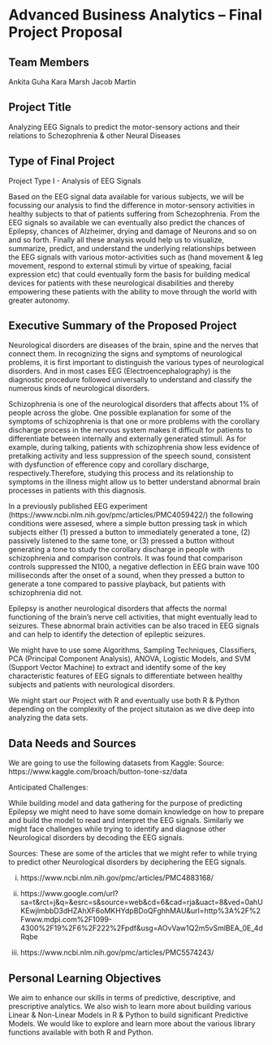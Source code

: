 
Advanced Business Analytics – Final Project Proposal
====================================================

Team Members
------------
Ankita Guha
Kara Marsh
Jacob Martin

Project Title
-------------
Analyzing EEG Signals to predict the motor-sensory actions and their relations to Schezophrenia & other Neural Diseases

Type of Final Project
---------------------
Project Type I - Analysis of EEG Signals

Based on the EEG signal data available for various subjects, we will be focussing our analysis to find the difference in motor-sensory activities in healthy subjects to that of patients suffering from Schezophrenia. From the EEG signals so available we can eventually also predict the chances of Epilepsy, chances of Alzheimer, drying and damage of Neurons and so on and so forth.  Finally all these analysis would help us to visualize, summarize, predict, and understand the underlying relationships between the EEG signals with various motor-activities such as (hand movement & leg movement, respond to external stimuli by virtue of speaking, facial expression etc) that could eventually form the basis for building medical devices for patients with these neurological disabilities and thereby empowering these patients with the ability to move through the world with greater autonomy.


Executive Summary of the Proposed Project
-----------------------------------------
Neurological disorders are diseases of the brain, spine and the nerves that connect them. In recognizing the signs and symptoms of neurological problems, it is first important to distinguish the various types of neurological disorders. And in most cases EEG (Electroencephalography) is the diagnostic procedure followed universally to understand and classify the numerous kinds of neurological disorders.

Schizophrenia is one of the neurological disorders that affects about 1% of people across the globe. One possible explanation for some of the symptoms of schizophrenia is that one or more problems with the corollary discharge process in the nervous system makes it difficult for patients to differentiate between internally and externally generated stimuli. As for example, during talking, patients with schizophrenia show less evidence of pretalking activity and less suppression of the speech sound, consistent with dysfunction of efference copy and corollary discharge, respectively.Therefore, studying this process and its relationship to symptoms in the illness might allow us to better understand abnormal brain processes in patients with this diagnosis.

In a previously published EEG experiment (https://www.ncbi.nlm.nih.gov/pmc/articles/PMC4059422/) the following conditions were assesed, where a simple button pressing task in which subjects either (1) pressed a button to immediately generated a tone, (2) passively listened to the same tone, or (3) pressed a button without generating a tone to study the corollary discharge in people with schizophrenia and comparison controls. It was found that comparison controls suppressed the N100, a negative deflection in EEG brain wave 100 milliseconds after the onset of a sound, when they pressed a button to generate a tone compared to passive playback, but patients with schizophrenia did not.

Epilepsy is another neurological disorders that affects the normal functioning of the brain's nerve cell activities, that might eventually lead to seizures. These abnormal brain activities can be also traced in EEG signals and can help to identify the detection of epileptic seizures.   

We might have to use some Algorithms, Sampling Techniques, Classifiers, PCA (Principal Component Analysis), ANOVA, Logistic Models, and SVM (Support Vector Machine) to extract and identify some of the key characteristic features of EEG signals to differentiate between healthy subjects and patients with neurological disorders.

We might start our Project with R and eventually use both R & Python depending on the complexity of the project situtaion as we dive deep into analyzing the data sets. 


Data Needs and Sources
-----------------------
We are going to use the following datasets from Kaggle:
Source: https://www.kaggle.com/broach/button-tone-sz/data

Anticipated Challenges: 

While building model and data gathering for the purpose of predicting Epilepsy we might need to have some domain knowledge on how to prepare and build the model to read and interpret the EEG signals. Similarly we might face challenges while trying to identify and diagnose other Neurological disorders by decoding the EEG signals.  

Sources: 
These are some of the articles that we might refer to while trying to predict other Neurological disorders by deciphering the EEG signals.

i) https://www.ncbi.nlm.nih.gov/pmc/articles/PMC4883168/

ii) https://www.google.com/url?sa=t&rct=j&q=&esrc=s&source=web&cd=6&cad=rja&uact=8&ved=0ahUKEwjlmbbD3dHZAhXF6oMKHYdpBDoQFghhMAU&url=http%3A%2F%2Fwww.mdpi.com%2F1099-4300%2F19%2F6%2F222%2Fpdf&usg=AOvVaw1Q2m5vSmlBEA_0E_4dRqbe

iii) https://www.ncbi.nlm.nih.gov/pmc/articles/PMC5574243/


Personal Learning Objectives
----------------------------
We aim to enhance our skills in terms of predictive, descriptive, and prescriptive analytics. We also wish to learn more about building various Linear & Non-Linear Models in R & Python to build significant Predictive Models. We would like to explore and learn more about the various library functions available with both R and Python.    
